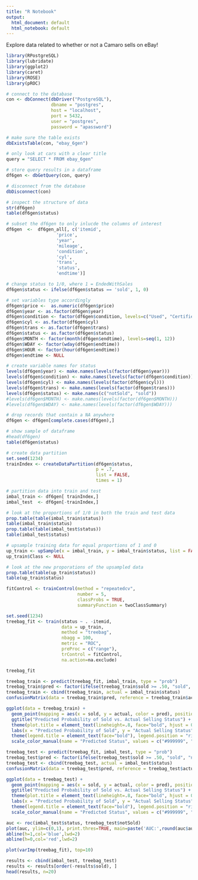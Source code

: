 ```yaml
---
title: "R Notebook"
output:
  html_document: default
  html_notebook: default
---
```


Explore data related to whether or not a Camaro sells on eBay!

```r
library(RPostgreSQL)
library(lubridate)
library(ggplot2)
library(caret)
library(ROSE)
library(pROC)
```

```r
# connect to the database
con <- dbConnect(dbDriver("PostgreSQL"), 
                 dbname = "postgres",
                 host = "localhost", 
                 port = 5432,
                 user = "postgres", 
                 password = "apassword")

# make sure the table exists
dbExistsTable(con, "ebay_6gen")

# only look at cars with a clear title
query = "SELECT * FROM ebay_6gen"

# store query results in a dataframe
df6gen <- dbGetQuery(con, query)

# disconnect from the database
dbDisconnect(con)
```

```r
# inspect the structure of data
str(df6gen)
table(df6gen$status)
```

```r
# subset the df6gen to only inlucde the columns of interest
df6gen  <-  df6gen_all[, c('itemid', 
                   'price', 
                   'year', 
                   'mileage', 
                   'condition', 
                   'cyl', 
                   'trans', 
                   'status', 
                   'endtime')]

# change status to 1/0, where 1 = EndedWithSales
df6gen$status <- ifelse(df6gen$status == 'sold', 1, 0)

# set variables type accordingly
df6gen$price <-  as.numeric(df6gen$price)
df6gen$year <- as.factor(df6gen$year)
df6gen$condition <- factor(df6gen$condition, levels=c("Used", "Certified pre-owned", "New"), ordered=FALSE)
df6gen$cyl <- as.factor(df6gen$cyl)
df6gen$trans <- as.factor(df6gen$trans)
df6gen$status <- as.factor(df6gen$status)
df6gen$MONTH <- factor(month(df6gen$endtime), levels=seq(1, 12))
df6gen$WDAY <- factor(wday(df6gen$endtime))
df6gen$HOUR <- factor(hour(df6gen$endtime))
df6gen$endtime <- NULL

# create variable names for status
levels(df6gen$year) <- make.names(levels(factor(df6gen$year)))
levels(df6gen$condition) <- make.names(levels(factor(df6gen$condition)))
levels(df6gen$cyl) <- make.names(levels(factor(df6gen$cyl)))
levels(df6gen$trans) <- make.names(levels(factor(df6gen$trans)))
levels(df6gen$status) <- make.names(c("notSold", "sold"))
#levels(df6gen$MONTH) <- make.names(levels(factor(df6gen$MONTH)))
#levels(df6gen$WDAY) <- make.names(levels(factor(df6gen$WDAY)))

# drop records that contain a NA anywhere
df6gen <- df6gen[complete.cases(df6gen),]

# show sample of dataframe
#head(df6gen)
table(df6gen$status)
```

```r
# create data partition
set.seed(1234)
trainIndex <- createDataPartition(df6gen$status,  
                                  p = .7, 
                                  list = FALSE, 
                                  times = 1)

# partition data into train and test
imbal_train <- df6gen[ trainIndex,]
imbal_test  <- df6gen[-trainIndex,]

# look at the proportions of 1/0 in both the train and test data
prop.table(table(imbal_train$status))
table(imbal_train$status)
prop.table(table(imbal_test$status))
table(imbal_test$status)
```

```r
# upsample training data for equal proportions of 1 and 0
up_train <- upSample(x = imbal_train, y = imbal_train$status, list = FALSE)
up_train$Class <- NULL

# look at the new proporations of the upsampled data
prop.table(table(up_train$status))
table(up_train$status)
```

```r
fitControl <- trainControl(method = "repeatedcv",
                           number = 5,
                           classProbs = TRUE,
                           summaryFunction = twoClassSummary)
```

```r
set.seed(1234)
treebag_fit <- train(status ~ . -itemid, 
                     data = up_train,
                     method = "treebag",
                     nbagg = 100,
                     metric = "ROC",
                     preProc = c("range"),
                     trControl = fitControl, 
                     na.action=na.exclude)

treebag_fit
```

```r
treebag_train <- predict(treebag_fit, imbal_train, type = "prob")
treebag_train$pred <- factor(ifelse(treebag_train$sold >= .50, "sold", "notSold"))
treebag_train <- cbind(treebag_train, actual = imbal_train$status)
confusionMatrix(data = treebag_train$pred, reference = treebag_train$actual, positive = 'sold')
```

```r
ggplot(data = treebag_train) +
  geom_point(mapping = aes(x = sold, y = actual, color = pred), position = position_jitter(w = 0, h = 0.25)) +
  ggtitle("Predicted Probability of Sold vs. Actual Selling Status") + 
  theme(plot.title = element_text(lineheight=.8, face="bold", hjust = 0.5), ) +
  labs(x = "Predicted Probability of Sold", y = "Actual Selling Status") +
  theme(legend.title = element_text(face="bold"), legend.position = "right") +
  scale_color_manual(name = "Predicted Status", values = c("#999999", "#CC0000"))
```

```r
treebag_test <- predict(treebag_fit, imbal_test, type = "prob")
treebag_test$pred <- factor(ifelse(treebag_test$sold >= .50, "sold", "notSold"))
treebag_test <- cbind(treebag_test, actual = imbal_test$status)
confusionMatrix(data = treebag_test$pred, reference = treebag_test$actual, positive = 'sold')
```

```r
ggplot(data = treebag_test) +
  geom_point(mapping = aes(x = sold, y = actual, color = pred), position = position_jitter(w = 0, h = 0.25)) +
  ggtitle("Predicted Probability of Sold vs. Actual Selling Status") + 
  theme(plot.title = element_text(lineheight=.8, face="bold", hjust = 0.5), ) +
  labs(x = "Predicted Probability of Sold", y = "Actual Selling Status") +
  theme(legend.title = element_text(face="bold"), legend.position = "right") +
  scale_color_manual(name = "Predicted Status", values = c("#999999", "#CC0000"))
```

```r
auc <- roc(imbal_test$status, treebag_test$notSold)
plot(auc, ylim=c(0,1), print.thres=TRUE, main=paste('AUC:',round(auc$auc[[1]],2)))
abline(h=1,col='blue',lwd=2)
abline(h=0,col='red',lwd=2)
```

```r
plot(varImp(treebag_fit), top=10)
```

```r
results <- cbind(imbal_test, treebag_test)
results <- results[order(-results$sold), ]
head(results, n=20)
```


